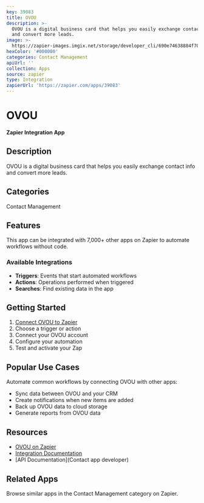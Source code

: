 ```yaml
---
key: 39083
title: OVOU
description: >-
  OVOU is a digital business card that helps you easily exchange contact info
  and convert more leads.
image: >-
  https://zapier-images.imgix.net/storage/developer_cli/690e74638884f70f5f51d80f9141a669.png?auto=format%2Ccompress&ixlib=python-3.0.0&q=50
hexColor: '#000000'
categories: Contact Management
apiUrl: ''
collection: Apps
source: zapier
type: Integration
zapierUrl: 'https://zapier.com/apps/39083'
---
```

# OVOU

**Zapier Integration App**

## Description

OVOU is a digital business card that helps you easily exchange contact info and convert more leads.

## Categories

Contact Management

## Features

This app can be integrated with 7,000+ other apps on Zapier to automate workflows without code.

### Available Integrations

- **Triggers**: Events that start automated workflows
- **Actions**: Operations performed when triggered
- **Searches**: Find existing data in the app

## Getting Started

1. [Connect OVOU to Zapier](https://zapier.com/apps/39083)
2. Choose a trigger or action
3. Connect your OVOU account
4. Configure your automation
5. Test and activate your Zap

## Popular Use Cases

Automate common workflows by connecting OVOU with other apps:

- Sync data between OVOU and your CRM
- Create notifications when new items are added
- Back up OVOU data to cloud storage
- Generate reports from OVOU data

## Resources

- [OVOU on Zapier](https://zapier.com/apps/39083)
- [Integration Documentation](https://zapier.com/apps/39083/integrations)
- [API Documentation](Contact app developer)

## Related Apps

Browse similar apps in the Contact Management category on Zapier.
